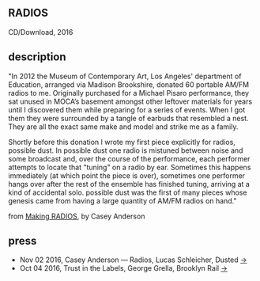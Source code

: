 ## RADIOS
CD/Download, 2016

<Cover src="radios_cover_v2.jpg" />

<Bandcamp album="210892502" />

## description

"In 2012 the Museum of Contemporary Art, Los Angeles' department of Education, arranged via Madison Brookshire, donated 60 portable AM/FM radios to me. Originally purchased for a Michael Pisaro performance, they sat unused in MOCA’s basement amongst other leftover materials for years until I discovered them while preparing for a series of events. When I got them they were surrounded by a tangle of earbuds that resembled a nest. They are all the exact same make and model and strike me as a family.

Shortly before this donation I wrote my first piece explicitly for radios, possible dust. In possible dust one radio is mistuned between noise and some broadcast and, over the course of the performance, each performer attempts to locate that "tuning" on a radio by ear. Sometimes this happens immediately (at which point the piece is over), sometimes one performer hangs over after the rest of the ensemble has finished tuning, arriving at a kind of accidental solo. possible dust was the first of many pieces whose genesis came from having a large quantity of AM/FM radios on hand."

from [Making RADIOS](https://awavepress.com/2016/08/31/RADIOS.html), by Casey Anderson

## press

* Nov 02 2016, Casey Anderson — Radios, Lucas Schleicher, Dusted [→](https://dustedmagazine.tumblr.com/post/152650221005/casey-anderson-radios-a-wave-press)
* Oct 04 2016, Trust in the Labels, George Grella, Brooklyn Rail [→](https://brooklynrail.org/2016/10/music/trust-in-the-labels/)
